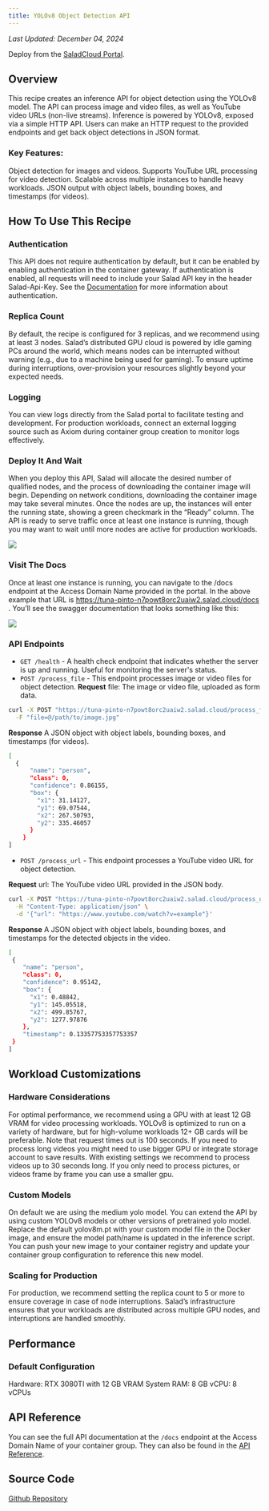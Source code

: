 ```yaml
---
title: YOLOv8 Object Detection API
---
```


_Last Updated: December 04, 2024_

<Tip>Deploy from the [SaladCloud Portal](https://portal.salad.com).</Tip>

## Overview

This recipe creates an inference API for object detection using the YOLOv8 model. The API can process image and video
files, as well as YouTube video URLs (non-live streams). Inference is powered by YOLOv8, exposed via a simple HTTP API.
Users can make an HTTP request to the provided endpoints and get back object detections in JSON format.

### Key Features:

Object detection for images and videos. Supports YouTube URL processing for video detection. Scalable across multiple
instances to handle heavy workloads. JSON output with object labels, bounding boxes, and timestamps (for videos).

## How To Use This Recipe

### Authentication

This API does not require authentication by default, but it can be enabled by enabling authentication in the container
gateway. If authentication is enabled, all requests will need to include your Salad API key in the header Salad-Api-Key.
See the [Documentation](/container-engine/gateway/sending-requests#authenticated-requests) for more information about
authentication.

### Replica Count

By default, the recipe is configured for 3 replicas, and we recommend using at least 3 nodes. Salad’s distributed GPU
cloud is powered by idle gaming PCs around the world, which means nodes can be interrupted without warning (e.g., due to
a machine being used for gaming). To ensure uptime during interruptions, over-provision your resources slightly beyond
your expected needs.

### Logging

You can view logs directly from the Salad portal to facilitate testing and development. For production workloads,
connect an external logging source such as Axiom during container group creation to monitor logs effectively.

### Deploy It And Wait

When you deploy this API, Salad will allocate the desired number of qualified nodes, and the process of downloading the
container image will begin. Depending on network conditions, downloading the container image may take several minutes.
Once the nodes are up, the instances will enter the running state, showing a green checkmark in the “Ready” column. The
API is ready to serve traffic once at least one instance is running, though you may want to wait until more nodes are
active for production workloads.

![](/products/recipes/images/deploy-yolov8-1.png)

### Visit The Docs

Once at least one instance is running, you can navigate to the /docs endpoint at the Access Domain Name provided in the
portal. In the above example that URL is https://tuna-pinto-n7powt8orc2uaiw2.salad.cloud/docs . You’ll see the swagger
documentation that looks something like this:

![](/products/recipes/images/deploy-yolov8-2.png)

### API Endpoints

- `GET /health` - A health check endpoint that indicates whether the server is up and running. Useful for monitoring the
  server's status.
- `POST /process_file` - This endpoint processes image or video files for object detection. **Request** file: The image
  or video file, uploaded as form data.

```bash
curl -X POST "https://tuna-pinto-n7powt8orc2uaiw2.salad.cloud/process_file" \
  -F "file=@/path/to/image.jpg"
```

**Response** A JSON object with object labels, bounding boxes, and timestamps (for videos).

```bash
[
  {
      "name": "person",
      "class": 0,
      "confidence": 0.86155,
      "box": {
        "x1": 31.14127,
        "y1": 69.07544,
        "x2": 267.50793,
        "y2": 335.46057
      }
    }
]
```

- `POST /process_url` - This endpoint processes a YouTube video URL for object detection.

**Request** url: The YouTube video URL provided in the JSON body.

```bash
curl -X POST "https://tuna-pinto-n7powt8orc2uaiw2.salad.cloud/process_url" \
  -H "Content-Type: application/json" \
  -d '{"url": "https://www.youtube.com/watch?v=example"}'
```

**Response** A JSON object with object labels, bounding boxes, and timestamps for the detected objects in the video.

```bash
[
 {
    "name": "person",
    "class": 0,
    "confidence": 0.95142,
    "box": {
      "x1": 0.48842,
      "y1": 145.05518,
      "x2": 499.85767,
      "y2": 1277.97876
    },
    "timestamp": 0.13357753357753357
 }
]
```

## Workload Customizations

### Hardware Considerations

For optimal performance, we recommend using a GPU with at least 12 GB VRAM for video processing workloads. YOLOv8 is
optimized to run on a variety of hardware, but for high-volume workloads 12+ GB cards will be preferable. Note that
request times out is 100 seconds. If you need to process long videos you might need to use bigger GPU or integrate
storage account to save results. With existing settings we recommend to process videos up to 30 seconds long. If you
only need to process pictures, or videos frame by frame you can use a smaller gpu.

### Custom Models

On default we are using the medium yolo model. You can extend the API by using custom YOLOv8 models or other versions of
pretrained yolo model. Replace the default yolov8m.pt with your custom model file in the Docker image, and ensure the
model path/name is updated in the inference script. You can push your new image to your container registry and update
your container group configuration to reference this new model.

### Scaling for Production

For production, we recommend setting the replica count to 5 or more to ensure coverage in case of node interruptions.
Salad’s infrastructure ensures that your workloads are distributed across multiple GPU nodes, and interruptions are
handled smoothly.

## Performance

### Default Configuration

Hardware: RTX 3080TI with 12 GB VRAM System RAM: 8 GB vCPU: 8 vCPUs

## API Reference

You can see the full API documentation at the `/docs` endpoint at the Access Domain Name of your container group. They
can also be found in the [API Reference](/reference/recipes/yolov8).

## Source Code

[<Icon icon="github" size="24" /> Github Repository](https://github.com/SaladTechnologies/salad-recipes/tree/master/src/yolov8)
